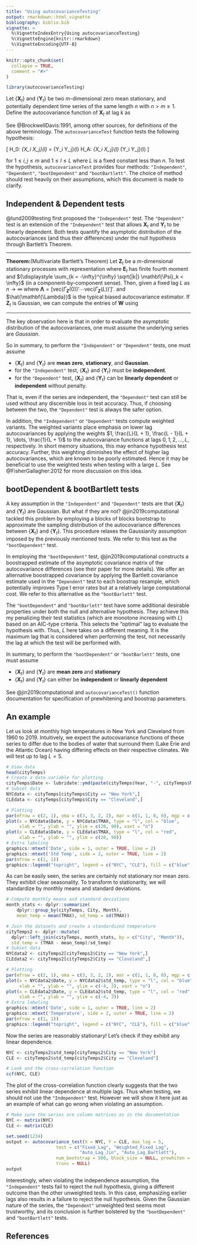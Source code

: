 ```yaml
---
title: "Using autocovarianceTesting"
output: rmarkdown::html_vignette
bibliography: biblio.bib
vignette: >
  %\VignetteIndexEntry{Using autocovarianceTesting}
  %\VignetteEngine{knitr::rmarkdown}
  %\VignetteEncoding{UTF-8}
---
```


```r
knitr::opts_chunk$set(
  collapse = TRUE,
  comment = "#>"
)
```

```r
library(autocovarianceTesting)
```

Let $\{\mathbf{X}_t\}$ and $\{\mathbf{Y}_t\}$ be two $m$-dimensional zero mean stationary, and potentially dependent time series of the same length $n$ with $n > m \geq 1$. Define the autocovariance function of $\mathbf{X}_t$ at lag $k$ as

\begin{equation*}
    \Gamma_{\mathbf{X}}(k) = E [ \mathbf{X}_{t} \mathbf{X}_{t-k}' ] = 
    \begin{bmatrix}
    \gamma_{X_1 X_1} (k) & \cdots & \gamma_{X_1 X_m} (k) \\
    \vdots & \ddots & \vdots \\
    \gamma_{X_m X_1}(k) & \cdots & \gamma_{X_m X_m}(k)
    \end{bmatrix}
\end{equation*}

See @BrockwellDavis:1991, among other sources, for definitions of the above terminology. The `autocovarianceTest` function tests the following hypothesis:

\[ H_0: \gamma_{X_i X_j}(l) =  \gamma_{Y_i Y_j}(l) \hspace{2mm} \text{ vs } \hspace{2mm}  H_A: \gamma_{X_i X_j}(l) \neq \gamma_{Y_i Y_j}(l) \] 

for $1 \leq i, j \leq m$ and $1 \leq l \leq L$ where $L$ is a fixed constant less than $n$. To test the hypothesis, `autocovarianceTest` provides four methods: `"Independent"`, `"Dependent"`, `"bootDependent"` and `"bootBartlett"`. The choice of method should rest heavily on their assumptions, which this document is made to clarify.

## Independent & Dependent tests

@lund2009testing first proposed the `"Independent"` test. The `"Dependent"` test is an extension of the `"Independent"` test that allows $\mathbf{X}_t$ and $\mathbf{Y}_t$ to be linearly dependent. Both tests quantify the asymptotic distribution of the autocovariances (and thus their differences) under the null hypothesis through Bartlett's Theorem. 

<hr>
**Theorem:**(Multivariate Bartlett's Theorem) Let $\mathbf{Z}_t$ be a $m$-dimensional stationary processes with representation
\begin{equation*}
\mathbf{Z}_t = \sum_{k= -\infty}^{\infty} \mathbf{\Psi}_k \mathbf{E}_{t-k} \hspace{4mm} \mathbf{E}_t \sim \text{IID}(\mathbf{0},\mathbf{\Sigma})
\end{equation*}
where $\mathbf{E}_t$ has finite fourth moment and ${\displaystyle \sum_{k = -\infty}^{\infty} \sqrt{|k|} \mathbf{\Psi}_k < \infty}$ (in a component-by-component sense). Then, given a fixed lag $L$
\begin{equation*}
\sqrt{n} (\hat{\mathbf{\Lambda}} - \mathbf{\Lambda}) \xrightarrow{d} MVN \left( \mathbf{0}, \mathbf{W} \right)
\end{equation*}
as $n \rightarrow \infty$ where $\mathbf{\Lambda} = [\text{vec}(\Gamma_{\mathbf{Z}}(0))' \cdots \text{vec}(\Gamma_{\mathbf{Z}}(L))']'$. and $\hat{\mathbf{\Lambda}}$ is the typical biased autocovariance estimator. If $\mathbf{Z}_t$ is Gaussian, we can compute the entries of $\mathbf{W}$ using
\begin{align*}
& \lim_{n \rightarrow \infty} n \text{Cov}(\hat{\gamma}_{ab}(p), \hat{\gamma}_{cd}(q)) = \sum_{r = - \infty}^\infty  \gamma_{ac}(r)\gamma_{bd}(r - p + q) +  \gamma_{ad}(r + q) \gamma_{bc}(r - p)
\end{align*}
<hr>

The key observation here is that in order to evaluate the asymptotic distribution of the autocovariances, one must assume the underlying series are *Gaussian*.

So in summary, to perform the `"Independent"` or `"Dependent"` tests, one must assume

* $\{\mathbf{X}_t\}$ and $\{\mathbf{Y}_t\}$ are **mean zero**, **stationary**, and **Gaussian**.
* for the `"Independent"` test, $\{\mathbf{X}_t\}$ and $\{\mathbf{Y}_t\}$ must be **independent**.
* for the `"Dependent"` test, $\{\mathbf{X}_t\}$ and $\{\mathbf{Y}_t\}$ can be **linearly dependent** or  **independent** without penalty.

That is, even if the series are independent, the `"Dependent"` test can still be used without any discernible loss in test accuracy. Thus, if choosing between the two, the `"Dependent"` test is always the safer option.

In addition, the `"Independent"` or `"Dependent"` tests compute weighted variants. The weighted variants place emphasis on lower lag autocovariances by applying the weights $1, \frac{L}{L + 1}, \frac{L - 1}{L + 1}, \dots, \frac{1}{L + 1}$ to the autocovariance functions at lags $0, 1, 2, \dots, L$, respectively. In short memory situations, this may enhance hypothesis test accuracy. Further, this weighting diminishes the effect of higher lag autocovariances, which are known to be poorly estimated. Hence it may be beneficial to use the weighted tests when testing with a large $L$. See @FisherGallagher:2012 for more discussion on this idea.

## bootDependent & bootBartlett tests

A key assumption in the `"Independent"` and `"Dependent"` tests are that $\{\mathbf{X}_t\}$ and $\{\mathbf{Y}_t\}$ are Gaussian. But what if they are not? @jin2019computational tackled this problem by employing a blocks of blocks bootstrap to approximate the sampling distribution of the autocovariance differences between $\{\mathbf{X}_t\}$ and $\{\mathbf{Y}_t\}$. This procedure relaxes the Gaussianity assumption imposed by the previously mentioned tests. We refer to this test as the `"bootDependent"` test.

In employing the `"bootDependent"` test, @jin2019computational constructs a boostrapped estimate of the asymptotic covariance matrix of the autocovariance differences (see their paper for more details). We offer an alternative boostrapped covariance by applying the Bartlett covariance estimate used in the `"Dependent"` test to each boostrap resample, which potentially improves Type I error rates but at a relatively large computational cost. We refer to this alternative as the `"bootBarlett"` test.

The `"bootDependent"` and `"bootBarlett"` test have some additional desirable properties under both the null and alternative hypothesis. They achieve this my penalizing their test statistics (which are monotone increasing with $L$) based on an AIC-type criteria. This selects the "optimal" lag to evaluate the hypothesis with. Thus, $L$ here takes on a different meaning. It is the maximum lag that is considered when performing the test, not necessarily the lag at which the test will be performed with.

In summary, to perform the `"bootDependent"` or `"bootBarlett"` tests, one must assume

* $\{\mathbf{X}_t\}$ and $\{\mathbf{Y}_t\}$ are **mean zero** and **stationary**
* $\{\mathbf{X}_t\}$ and $\{\mathbf{Y}_t\}$ can either be **independent** or **linearly dependent**

See @jin2019computational and `autocovarianceTest()` function documentation for specification of prewhitening and boostrap parameters.

## An example

Let us look at monthly high temperatures in New York and Cleveland from 1960 to 2019. Intuitively, we expect the autocovariance functions of these series to differ due to the bodies of water that surround them (Lake Erie and the Atlantic Ocean) having differing effects on their respective climates. We will test up to lag $L = 5$.

```r
# View data
head(cityTemps)
# Create a date variable for plotting
cityTemps$Date <- lubridate::ymd(paste(cityTemps$Year, "-", cityTemps$Month, "-", 1))
# Subset data
NYCdata <- cityTemps[cityTemps$City == "New York",]
CLEdata <- cityTemps[cityTemps$City == "Cleveland",]

# Plotting
par(mfrow = c(2, 1), oma = c(3, 3, 2, 2), mar = c(1, 1, 0, 0), mgp = c(1, 1, 0), xpd = NA)
plot(x = NYCdata$Date, y = NYCdata$TMAX, type = "l", col = "blue", 
     xlab = "", ylab = "", ylim = c(20, 90), xaxt = "n")
plot(x = CLEdata$Date, y = CLEdata$TMAX, type = "l", col = "red", 
     xlab = "", ylab = "", ylim = c(20, 90))
# Extra labeling
graphics::mtext('Date', side = 1, outer = TRUE, line = 2)
graphics::mtext('Std Temp', side = 2, outer = TRUE, line = 2)
par(mfrow = c(1, 1))
graphics::legend("topright", legend = c("NYC", "CLE"), fill = c("blue","red"), cex = 0.5)
```

As can be easily seen, the series are certainly not stationary nor mean zero. They exhibit clear seasonality. To transform to stationarity, we will standardize by monthly means and standard deviations.

```r
# Compute monthly means and standard deviations
month_stats <- dplyr::summarize(
    dplyr::group_by(cityTemps, City, Month), 
    mean_temp = mean(TMAX), sd_temp = sd(TMAX))

# Join the datasets and create a standardized temperature
cityTemps2 <- dplyr::mutate(
  dplyr::left_join(cityTemps, month_stats, by = c("City", "Month")), 
  std_temp = (TMAX - mean_temp)/sd_temp)
# Subset data
NYCdata2 <- cityTemps2[cityTemps2$City == "New York",]
CLEdata2 <- cityTemps2[cityTemps2$City == "Cleveland",]

# Plotting
par(mfrow = c(2, 1), oma = c(3, 3, 2, 2), mar = c(1, 1, 0, 0), mgp = c(1, 1, 0), xpd = NA)
plot(x = NYCdata2$Date, y = NYCdata2$std_temp, type = "l", col = "blue", 
     xlab = "", ylab = "", ylim = c(-4, 3), xaxt = "n")
plot(x = CLEdata2$Date, y = CLEdata2$std_temp, type = "l", col = "red", 
     xlab = "", ylab = "", ylim = c(-4, 3))
# Extra labeling
graphics::mtext('Date', side = 1, outer = TRUE, line = 2)
graphics::mtext('Temperature', side = 2, outer = TRUE, line = 2)
par(mfrow = c(1, 1))
graphics::legend("topright", legend = c("NYC", "CLE"), fill = c("blue","red"), cex = 0.5)

```

Now the series are reasonably stationary! Let's check if they exhibit any linear dependence.

```r
NYC <- cityTemps2$std_temp[cityTemps2$City == "New York"]
CLE <- cityTemps2$std_temp[cityTemps2$City == "Cleveland"]

# Look and the cross-correlation function
ccf(NYC, CLE)
```

The plot of the cross-correlation function clearly suggests that the two series exhibit linear dependence at multiple lags. Thus when testing, we should not use the `"Independent"` test. However we will show it here just as an example of what can go wrong when violating an assumption.

```r
# Make sure the series are column matrices as in the documentation
NYC <- matrix(NYC)
CLE <- matrix(CLE)

set.seed(1234)
output <- autocovariance_test(X = NYC, Y = CLE, max_lag = 5, 
                   test = c("Fixed_Lag", "Weighted_Fixed_Lag", 
                            "Auto_Lag_Jin", "Auto_Lag_Bartlett"), 
                   num_bootstrap = 500, block_size = NULL, prewhiten = TRUE, plot = TRUE,
                   trunc = NULL)
output
```

Interestingly, when violating the independence assumption, the `"Independent"` tests fail to reject the null hypothesis, giving a different outcome than the other unweighted tests. In this case, emphasizing earlier lags also results in a failure to reject the null hypothesis. Given the Gaussian nature of the series, the `"Dependent"` unweighted test seems most trustworthy, and its conclusion is further bolstered by the 
`"bootDependent"` and `"bootBartlett"` tests.

## References


